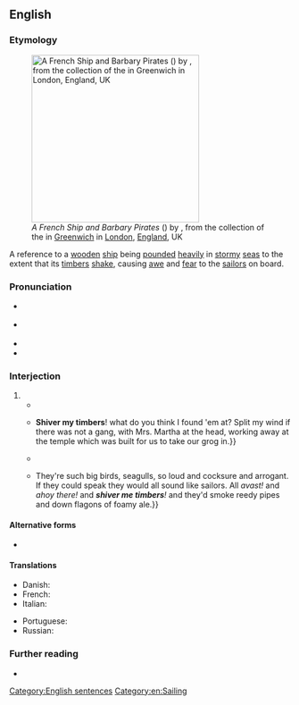 ==English==
{{was wotd|2017|September|19}}

===Etymology===
[[File:A French Ship and Barbary Pirates (c 1615) by Aert Anthoniszoon.jpg|thumb|300px|''A French Ship and Barbary Pirates'' ({{circa2|1615|short=yes}}) by {{w|Aert Anthoniszoon}}, from the collection of the {{w|National Maritime Museum}} in [[Greenwich]] in [[London]], [[England]], UK]]

A reference to a [[wooden]] [[ship#Noun|ship]] being [[pound#Verb|pounded]] [[heavily]] in [[stormy]] [[sea]]s to the extent that its [[timber]]s [[shake#Verb|shake]], causing [[awe#Noun|awe]] and [[fear#Noun|fear]] to the [[sailor]]s on board.

===Pronunciation===
* {{a|RP}} {{IPA|/ˈʃɪvə maɪ ˈtɪmbəs/|lang=en}}
* {{a|GA}} {{IPA|/ˈʃɪvɚ maɪ ˈtɪmbɚs/|lang=en}}
* {{audio|en-au-shiver my timbers.ogg|Audio (AU)|lang=en}}
* {{hyphenation|shi|ver my tim|bers|lang=en}}

===Interjection===
{{en-interj}}

# {{non-gloss definition|A [[mild]] [[oath]] expressing [[surprise]], [[disbelief]] or [[annoyance]]. It is [[stereotype|stereotypically]] regarded as being [[utter#Verb|uttered]] by [[pirate]]s.}}
#* {{quote-book|author=James Roberts|title=Rule Britannia! A Loyal Sketch, in Two Acts, as Performed with Universal Applause at the [[w:Theatre Royal Haymarket|Theatre Royal, Haymarket]]|location=London|publisher=Printed for Hookham and Carpenter, Old and New [[w:Bond Street|Bond-street]]|year=1794|section=Act II, scene i|page=26|pageurl=https://books.google.com/books?id=pNdZAAAAcAAJ&pg=PA26|oclc=228762542|passage=I was informed I ſhould meet my dear Anna ſomewhere in theſe woods: I have been ſteering all points of the compaſs, but in vain. However, after having given chaſe to an enemy, ſhall I tamely haul my wind when my miſtreſs is in view? No;—'''ſhiver my timbers''' if I do. The man who meanly deſerts his King or his miſtreſs, deſerves to be ſhot for a traitor to both!}}
#* {{quote-book|author=[Edward Dubois]|authorlink=Edward Dubois|chapter=XII|title=A Piece of Family Biography. In Three Volumes|location=London|publisher=Printed for [[w:John Bell (publisher)|J[ohn] Bell]], no. 148, [[w:Oxford Street|Oxford-Street]], opposite [[w:Bond Street|New Bond-Street]]|year=1799|volume=II|page=216|pageurl=https://books.google.com.sg/books?id=v60BAAAAQAAJ&pg=RA1-PA216|oclc=753432205|passage=I weighed anchor inſtantly, and bore up right a-head to Dynevawr-houſe as faſt as my wooden leg would carry me. {{...}} '''Shiver my timbers'''! what do you think I found 'em at? Split my wind if there was not a gang, with Mrs. Martha at the head, working away at the temple which was built for us to take our grog in.}}
#* {{quote-book|author=Robert Louis Stevenson|authorlink=Robert Louis Stevenson|chapter=At the Sign of the ‘Spy-Glass’|title={{w|Treasure Island}}|location=London; Paris; New York, N.Y.|publisher=[[w:Cassell (publisher)|Cassell & Company, Limited]]|year=1881–1882|year_published=1883|page=66|pageurl=https://books.google.com/books?id=3dwNAAAAQAAJ&pg=PA66|oclc=702939134|passage="The score!" he burst out. "Three goes o' rum! Why, '''shiver my timbers''', if I hadn't forgotten my score!" And, falling on a bench, he laughed until the tears ran down his cheeks.}}
#* {{quote-book|author=Daisy Jordan|chapter=19|title=Wild about Harry|location=London|publisher={{w|Bantam Books}}|year=2005|page=263|pageurl=https://books.google.com/books?id=sYDWwrrupJwC&pg=PA263|isbn=978-0-553-81726-3|passage=When I wake up the next morning there's a seagull on my windowsill. {{...}} They're such big birds, seagulls, so loud and cocksure and arrogant. If they could speak they would all sound like sailors. All ''avast!'' and ''ahoy there!'' and '''''shiver me timbers'''!'' and they'd smoke reedy pipes and down flagons of foamy ale.}}

====Alternative forms====
* {{l|en|shiver me timbers}}

====Translations====
{{trans-top|mild oath stereotypically regarded as being uttered by pirates}}
* Danish: {{t|da|splitte mine bramsejl}} {{gloss|break my topgallant sails}}
* French: {{t|fr|mille sabords}} {{gloss|a thousand gunports}}
* Italian: {{t|it|per mille balene}} {{gloss| for a thousand whales}}
{{trans-mid}}
* Portuguese: {{t+|pt|macacos me mordam}} {{qualifier|literally: may monkeys bite me}}
* Russian: {{t+|ru|разрази меня гром}} {{gloss|may thunder strike me}}
{{trans-bottom}}

===Further reading===
* {{pedia}}

[[Category:English sentences]]
[[Category:en:Sailing]]